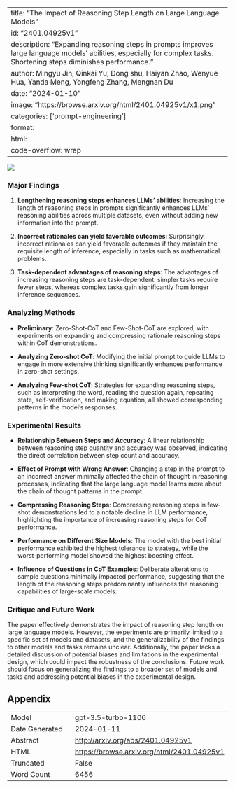 
---
title: "The Impact of Reasoning Step Length on Large Language Models"
id: "2401.04925v1"
description: "Expanding reasoning steps in prompts improves large language models' abilities, especially for complex tasks. Shortening steps diminishes performance."
author: Mingyu Jin, Qinkai Yu, Dong shu, Haiyan Zhao, Wenyue Hua, Yanda Meng, Yongfeng Zhang, Mengnan Du
date: "2024-01-10"
image: "https://browse.arxiv.org/html/2401.04925v1/x1.png"
categories: ['prompt-engineering']
format:
  html:
    code-overflow: wrap
---

![](https://browse.arxiv.org/html/2401.04925v1/x1.png)

### Major Findings

1. **Lengthening reasoning steps enhances LLMs' abilities**: Increasing the length of reasoning steps in prompts significantly enhances LLMs' reasoning abilities across multiple datasets, even without adding new information into the prompt.
   
2. **Incorrect rationales can yield favorable outcomes**: Surprisingly, incorrect rationales can yield favorable outcomes if they maintain the requisite length of inference, especially in tasks such as mathematical problems.

3. **Task-dependent advantages of reasoning steps**: The advantages of increasing reasoning steps are task-dependent: simpler tasks require fewer steps, whereas complex tasks gain significantly from longer inference sequences.

### Analyzing Methods

- **Preliminary**: Zero-Shot-CoT and Few-Shot-CoT are explored, with experiments on expanding and compressing rationale reasoning steps within CoT demonstrations.

- **Analyzing Zero-shot CoT**: Modifying the initial prompt to guide LLMs to engage in more extensive thinking significantly enhances performance in zero-shot settings.

- **Analyzing Few-shot CoT**: Strategies for expanding reasoning steps, such as interpreting the word, reading the question again, repeating state, self-verification, and making equation, all showed corresponding patterns in the model's responses.

### Experimental Results

- **Relationship Between Steps and Accuracy**: A linear relationship between reasoning step quantity and accuracy was observed, indicating the direct correlation between step count and accuracy.

- **Effect of Prompt with Wrong Answer**: Changing a step in the prompt to an incorrect answer minimally affected the chain of thought in reasoning processes, indicating that the large language model learns more about the chain of thought patterns in the prompt.

- **Compressing Reasoning Steps**: Compressing reasoning steps in few-shot demonstrations led to a notable decline in LLM performance, highlighting the importance of increasing reasoning steps for CoT performance.

- **Performance on Different Size Models**: The model with the best initial performance exhibited the highest tolerance to strategy, while the worst-performing model showed the highest boosting effect.

- **Influence of Questions in CoT Examples**: Deliberate alterations to sample questions minimally impacted performance, suggesting that the length of the reasoning steps predominantly influences the reasoning capabilities of large-scale models.

### Critique and Future Work

The paper effectively demonstrates the impact of reasoning step length on large language models. However, the experiments are primarily limited to a specific set of models and datasets, and the generalizability of the findings to other models and tasks remains unclear. Additionally, the paper lacks a detailed discussion of potential biases and limitations in the experimental design, which could impact the robustness of the conclusions. Future work should focus on generalizing the findings to a broader set of models and tasks and addressing potential biases in the experimental design.

## Appendix

|          |          |
|----------|----------|
| Model     | gpt-3.5-turbo-1106       |
| Date Generated     | 2024-01-11       |
| Abstract | [http://arxiv.org/abs/2401.04925v1](http://arxiv.org/abs/2401.04925v1)        |
| HTML     | [https://browse.arxiv.org/html/2401.04925v1](https://browse.arxiv.org/html/2401.04925v1)       |
| Truncated       | False       |
| Word Count       | 6456       |